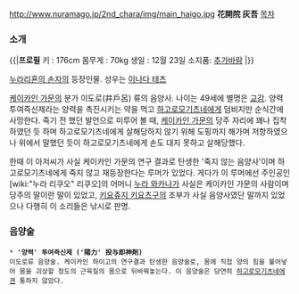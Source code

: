 http://www.nuramago.jp/2nd_chara/img/main_haigo.jpg
'''花開院 灰吾'''
[[목차]]
=== 소개 ===
{{|'''프로필'''
키 : 176cm
몸무게 : 70kg
생일 : 12월 23일
소지품: [[추가바람]]
|}}


[[누라리횬의 손자]]의 등장인물. 성우는 [[이나다 테츠]]

[[케이카인 가문]]의 분가 이도로(井戶呂) 류의 음양사. 나이는 49세에 별명은 [[교감]]. 양력 투여즉신제라는 양력을 촉진시키는 약을 먹고 [[하고로모기츠네]]에게 덤비지만 순식간에 사망한다. 죽기 전 했던 발언으로 미루어 볼 때, [[케이카인 가문]]의 당주 자리에 꽤나 집착하였던 듯 하며 하고로모기츠네에게 살해당하지 않기 위해 도핑까지 해가며 저항하였으나 위에서 말했던 듯이 하고로모기츠네에게 손도 대지 못하고 살해당했다.

한때 이 아저씨가 사실 케이카인 가문의 연구 결과로 탄생한 '죽지 않는 음양사'이며 하고로모기츠네에게 죽지 않고 재등장한다는 루머가 있었다. 게다가 이 루머에선 주인공인 [wiki:"누라 리쿠오" 리쿠오]의 어머니 [[누라 와카나]]가 사실은 케이카인 가문의 사람이며 당주의 딸이란 말이 있었고, [[키요쥬지 키요츠구]]의 조부가 사실 음양사였단 말까지 있었으나 다행히 이 소리들은 낚시로 판명.

=== 음양술 ===
 * ''''양력' 투여즉신제 ('陽力' 投与即神剤)''' 
 이도로류 음양술. 케이카인 하이고의 연구결과 탄생한 음양술로, 몸에 직접 양의 힘을 불어넣어 몸을 괴상할 정도의 근육질의 몸으로 뒤바꿔놓는다. 이 음양술은 당연히 [[하고로모기츠네]]에겐 통하지 않았다.

